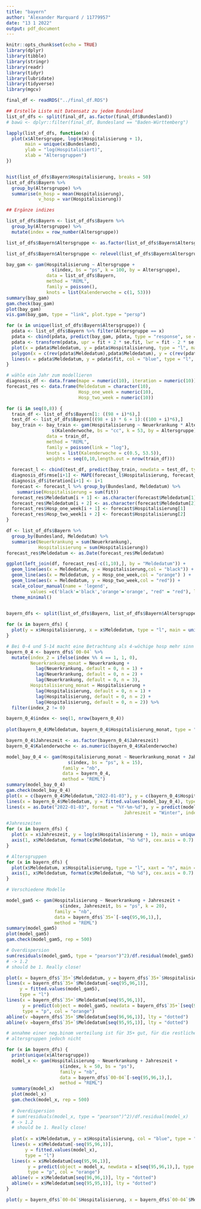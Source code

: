 ```yaml
---
title: "bayern"
author: "Alexander Marquard / 11779957"
date: "13 1 2022"
output: pdf_document
---
```


```r
knitr::opts_chunk$set(echo = TRUE)
library(dplyr)
library(tibble)
library(stringr)
library(readr)
library(tidyr)
library(lubridate)
library(tidyverse)
library(mgcv)
```

```r
final_df <- readRDS("../final_df.RDS")

## Erstelle Liste mit Datensatz zu jedem Bundesland
list_of_dfs <- split(final_df, as.factor(final_df$Bundesland))
# bawü <- dplyr::filter(final_df, Bundesland == "Baden-Württemberg")
```

```r
lapply(list_of_dfs, function(x) {
  plot(x$Altersgruppe, log(x$Hospitalisierung + 1), 
       main = unique(x$Bundesland),
       ylab = "log(Hospitalisiert)",
       xlab = "Altersgruppen")
})


hist(list_of_dfs$Bayern$Hospitalisierung, breaks = 50)
list_of_dfs$Bayern %>%
  group_by(Altersgruppe) %>%
  summarise(m_hosp = mean(Hospitalisierung),
            v_hosp = var(Hospitalisierung))

```

```r
## Ergänze indizes

list_of_dfs$Bayern <- list_of_dfs$Bayern %>%
  group_by(Altersgruppe) %>%
  mutate(index = row_number(Altersgruppe))

list_of_dfs$Bayern$Altersgruppe <- as.factor(list_of_dfs$Bayern$Altersgruppe)

list_of_dfs$Bayern$Altersgruppe <- relevel(list_of_dfs$Bayern$Altersgruppe, ref = "00-04")

bay_gam <- gam(Hospitalisierung ~ Altersgruppe +
                 s(index, bs = "ps", k = 100, by = Altersgruppe),
               data = list_of_dfs$Bayern,
               method = "REML",
               family = poisson(),
               knots = list(Kalenderwoche = c(1, 53)))
summary(bay_gam)
gam.check(bay_gam)
plot(bay_gam)
vis.gam(bay_gam, type = "link", plot.type = "persp")

for (x in unique(list_of_dfs$Bayern$Altersgruppe)) {
  pdata <- list_of_dfs$Bayern %>% filter(Altersgruppe == x)
  pdata <- cbind(pdata, predict(bay_gam, pdata, type = "response", se = T))
  pdata <- transform(pdata, upr = fit + 2 * se.fit, lwr = fit - 2 * se.fit)
  plot(x = pdata$Meldedatum, y = pdata$Hospitalisierung, type = "l", main = x)
  polygon(x = c(rev(pdata$Meldedatum),pdata$Meldedatum), y = c(rev(pdata$lwr), pdata$upr), col = alpha("grey80", 0.4), border = NA)
  lines(x = pdata$Meldedatum, y = pdata$fit, col = "blue", type = "l", lwd = 2)
}
```

```r
# wähle ein Jahr zum modellieren
diagnosis_df <- data.frame(mape = numeric(10), iteration = numeric(10))
forecast_res <- data.frame(Meldedatum = character(10), 
                           Hosp_one_week = numeric(10), 
                           Hosp_two_week = numeric(10))

for (i in seq(0,8)) {
  train_df <- list_of_dfs$Bayern[1: ((98 + i)*6),]
  test_df <- list_of_dfs$Bayern[((98 + i) * 6 + 1):((100 + i)*6),]
  bay_train <- bay_train <- gam(Hospitalisierung ~ Neuerkrankung * Altersgruppe + 
                 s(Kalenderwoche, bs = "cc", k = 53, by = Altersgruppe),
               data = train_df,
               method = "REML",
               family = poisson(link = "log"),
               knots = list(Kalenderwoche = c(0.5, 53.5)),
               weights = seq(0,10,length.out = nrow(train_df)))
  
  forecast_l <- cbind(test_df, predict(bay_train, newdata = test_df, type = "response", se.fit = T))
  diagnosis_df$rmse[i+1] <- MAPE(forecast_l$Hospitalisierung, forecast_l$fit)
  diagnosis_df$iteration[i+1] <- i+1
  forecast <- forecast_l %>% group_by(Bundesland, Meldedatum) %>%
    summarise(Hospitalisierung = sum(fit))
  forecast_res$Meldedatum[i + 1] <- as.character(forecast$Meldedatum[1])
  forecast_res$Meldedatum[i + 2] <- as.character(forecast$Meldedatum[2])
  forecast_res$Hosp_one_week[i + 1] <- forecast$Hospitalisierung[1]
  forecast_res$Hosp_two_week[i + 2] <- forecast$Hospitalisierung[2]
}

df <- list_of_dfs$Bayern %>%
  group_by(Bundesland, Meldedatum) %>%
  summarise(Neuerkrankung = sum(Neuerkrankung),
            Hospitalisierung = sum(Hospitalisierung))
forecast_res$Meldedatum <- as.Date(forecast_res$Meldedatum)

ggplot(left_join(df, forecast_res[-c(1,10),], by = "Meldedatum")) +
  geom_line(aes(x = Meldedatum, y = Hospitalisierung,col = "black")) +
  geom_line(aes(x = Meldedatum, y = Hosp_one_week,col = "orange") ) +
  geom_line(aes(x = Meldedatum, y = Hosp_two_week,col = "red")) +
  scale_colour_manual(name = 'legend', 
         values =c('black'='black','orange'='orange', "red" = "red"), labels = c('true','one week', "two weeks")) +
  theme_minimal()
  

```

```r
bayern_dfs <- split(list_of_dfs$Bayern, list_of_dfs$Bayern$Altersgruppe)

for (x in bayern_dfs) {
  plot(y = x$Hospitalisierung, x = x$Meldedatum, type = "l", main = unique(x$Altersgruppe))
}

# Bei 0-4 und 5-14 macht eine Betrachtung als 4-wöchige hosp mehr sinn
bayern_0_4 <- bayern_dfs$`00-04` %>%
  mutate(index_2 = ifelse(index %% 4 == 1, 1, 0),
         Neuerkrankung_monat = Neuerkrankung + 
           lag(Neuerkrankung, default = 0, n = 1) +
           lag(Neuerkrankung, default = 0, n = 2) +
           lag(Neuerkrankung, default = 0, n = 3),
         Hospitalisierung_monat = Hospitalisierung +
           lag(Hospitalisierung, default = 0, n = 1) +
           lag(Hospitalisierung, default = 0, n = 2) +
           lag(Hospitalisierung, default = 0, n = 2)) %>%
  filter(index_2 != 0)

bayern_0_4$index <- seq(1, nrow(bayern_0_4))
  
plot(bayern_0_4$Meldedatum, bayern_0_4$Hospitalisierung_monat, type = "l")

bayern_0_4$Jahreszeit <- as.factor(bayern_0_4$Jahreszeit)
bayern_0_4$Kalenderwoche <- as.numeric(bayern_0_4$Kalenderwoche)

model_bay_0_4 <- gam(Hospitalisierung_monat ~ Neuerkrankung_monat + Jahreszeit +
                       s(index, bs = "ps", k = 15),
                     family = "nb",
                     data = bayern_0_4,
                     method = "REML")
summary(model_bay_0_4)
gam.check(model_bay_0_4)
plot(x = c(bayern_0_4$Meldedatum,"2022-01-03"), y = c(bayern_0_4$Hospitalisierung_monat, 150), type = "l")
lines(x = bayern_0_4$Meldedatum, y = fitted.values(model_bay_0_4), type = "l", col = "blue")
lines(x = as.Date("2022-01-03", format = "%Y-%m-%d"), y = predict(model_bay_0_4, newdata = data.frame(Neuerkrankung_monat = bayern_0_4$Neuerkrankung_monat[nrow(bayern_0_4)],
                                            Jahreszeit = "Winter", index = 25), type = "response"), col = "orange", type = "p")

#Jahreszeiten
for (x in bayern_dfs) {
  plot(x = x$Jahreszeit, y = log(x$Hospitalisierung + 1), main = unique(x$Altersgruppe))
  axis(1, x$Meldedatum, format(x$Meldedatum, "%b %d"), cex.axis = 0.7)
}

# Altersgruppen
for (x in bayern_dfs) {
  plot(x$Meldedatum, x$Hospitalisierung, type = "l", xaxt = "n", main = unique(x$Altersgruppe))
  axis(1, x$Meldedatum, format(x$Meldedatum, "%b %d"), cex.axis = 0.7)
}

# Verschiedene Modelle

model_gam5 <- gam(Hospitalisierung ~ Neuerkrankung + Jahreszeit +
                    s(index, Jahreszeit, bs = "ps", k = 20),
                  family = "nb",
                  data = bayern_dfs$`35+`[-seq(95,96,1),], 
                  method = "REML")
summary(model_gam5)
plot(model_gam5)
gam.check(model_gam5, rep = 500)

# Overdispersion
sum(residuals(model_gam5, type = "pearson")^2)/df.residual(model_gam5)
# -> 1.2 
# should be 1. Really close!

plot(x = bayern_dfs$`35+`$Meldedatum, y = bayern_dfs$`35+`$Hospitalisierung, col = "blue", type = "l",ylim = c(0, 3500))
lines(x = bayern_dfs$`35+`$Meldedatum[-seq(95,96,1)],
     y = fitted.values(model_gam5),
     type = "l")
lines(x = bayern_dfs$`35+`$Meldedatum[seq(95,96,1)], 
      y = predict(object = model_gam5, newdata = bayern_dfs$`35+`[seq(95,96,1),], type = "response"),
      type = "p", col = "orange")
abline(v =bayern_dfs$`35+`$Meldedatum[seq(96,96,1)], lty = "dotted")
abline(v =bayern_dfs$`35+`$Meldedatum[seq(95,95,1)], lty = "dotted")

# annahme einer neg.binom verteilung ist für 35+ gut, für die restlichen
# altersgruppen jedoch nicht

for (x in bayern_dfs) {
  print(unique(x$Altersgruppe))
  model_x <- gam(Hospitalisierung ~ Neuerkrankung + Jahreszeit +
                    s(index, k = 50, bs = "ps"),
                    family = "nb",
                    data = bayern_dfs$`00-04`[-seq(95,96,1),], 
                    method = "REML")
  summary(model_x)
  plot(model_x)
  gam.check(model_x, rep = 500)
  
  # Overdispersion
  # sum(residuals(model_x, type = "pearson")^2)/df.residual(model_x)
  # -> 1.2 
  # should be 1. Really close!
  
  plot(x = x$Meldedatum, y = x$Hospitalisierung, col = "blue", type = "l",ylim = c(0, 3500))
  lines(x = x$Meldedatum[-seq(95,96,1)],
       y = fitted.values(model_x),
       type = "l")
  lines(x = x$Meldedatum[seq(95,96,1)], 
        y = predict(object = model_x, newdata = x[seq(95,96,1),], type = "response"),
        type = "p", col = "orange")
  abline(v = x$Meldedatum[seq(96,96,1)], lty = "dotted")
  abline(v = x$Meldedatum[seq(95,95,1)], lty = "dotted")
}

plot(y = bayern_dfs$`00-04`$Hospitalisierung, x = bayern_dfs$`00-04`$Meldedatum, type ="l")


```
